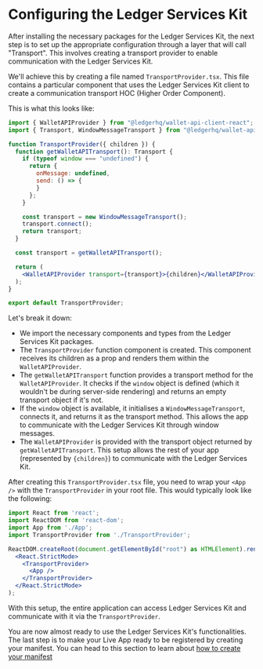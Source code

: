 # Configuring the Ledger Services Kit

After installing the necessary packages for the Ledger Services Kit, the next step is to set up the appropriate configuration through a layer that will call "Transport".
This involves creating a transport provider to enable communication with the Ledger Services Kit.

We'll achieve this by creating a file named `TransportProvider.tsx`. This file contains a particular component that uses the Ledger Services Kit client to create a communication transport HOC (Higher Order Component).

This is what this looks like:

```jsx
import { WalletAPIProvider } from "@ledgerhq/wallet-api-client-react";
import { Transport, WindowMessageTransport } from "@ledgerhq/wallet-api-client";

function TransportProvider({ children }) {
  function getWalletAPITransport(): Transport {
    if (typeof window === "undefined") {
      return {
        onMessage: undefined,
        send: () => {
        }
      };
    }

    const transport = new WindowMessageTransport();
    transport.connect();
    return transport;
  }

  const transport = getWalletAPITransport();

  return (
    <WalletAPIProvider transport={transport}>{children}</WalletAPIProvider>
  );
}

export default TransportProvider;
```

Let's break it down:

- We import the necessary components and types from the Ledger Services Kit packages.
- The `TransportProvider` function component is created. This component receives its children as a prop and renders them within the `WalletAPIProvider`.
- The `getWalletAPITransport` function provides a transport method for the `WalletAPIProvider`. It checks if the `window` object is defined (which it wouldn't be during server-side rendering) and returns an empty transport object if it's not.
- If the `window` object is available, it initialises a `WindowMessageTransport`, connects it, and returns it as the transport method. This allows the app to communicate with the Ledger Services Kit through window messages.
- The `WalletAPIProvider` is provided with the transport object returned by `getWalletAPITransport`. This setup allows the rest of your app (represented by `{children}`) to communicate with the Ledger Services Kit.

After creating this `TransportProvider.tsx` file, you need to wrap your `<App />` with the `TransportProvider` in your root file. This would typically look like the following:

```jsx
import React from 'react';
import ReactDOM from 'react-dom';
import App from './App';
import TransportProvider from './TransportProvider';

ReactDOM.createRoot(document.getElementById("root") as HTMLElement).render(
  <React.StrictMode>
    <TransportProvider>
      <App />
    </TransportProvider>
  </React.StrictMode>
);
```

With this setup, the entire application can access Ledger Services Kit and communicate with it via the `TransportProvider`.

You are now almost ready to use the Ledger Services Kit's functionalities. The last step is to make your Live App ready to be registered by creating your manifest. You can head to this section to learn about [how to create your manifest](../examples/use-live-app/manifest)
